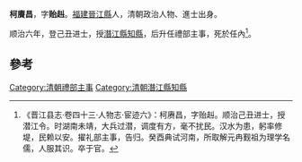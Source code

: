 '''柯賡昌'''，字'''贻赳'''。[[福建|福建]][[晉江縣|晉江縣]]人，清朝政治人物、進士出身。

顺治六年，登己丑进士，授[[潛江縣|潛江縣]][[知縣|知縣]]，后升任禮部主事，死於任內<ref>《晋江县志·卷四十三·人物志·宦迹六》：柯赓昌，字贻赳。顺治己丑进士，授潜江令。时湖南未靖，大兵过潜，调度有方，毫不扰民。汉水为患，躬率修堤，民赖以安。擢礼部主事，告归。癸酉典试河南，所取解元冉觐祖为理学名儒，人服其识。卒于官。</ref>。

==參考==
{{reflist}}
{{清朝人物小作品}}
{{順治六年己丑科殿試金榜}}
[[Category:清朝禮部主事|Category:清朝禮部主事]]
[[Category:清朝潛江縣知縣|Category:清朝潛江縣知縣]]